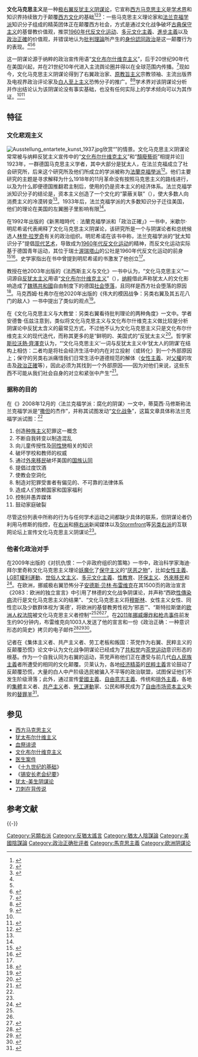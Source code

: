 {{Expand language|1=en|time=2021-12-25T17:25:31+00:00}}
{{Antisemitism}}
'''文化马克思主义'''是一种[[极右翼|极右翼]][[反犹主义|反犹主义]][[阴谋论|阴谋论]]，它宣称[[西方马克思主义|西方马克思主义]]是[[学术界|学术界]]和知识界持续致力于颠覆[[西方文化|西方文化]]的基础<ref name="Jay">{{cite web|last=Jay|first=Martin|author-link=Martin Jay|title=Dialectic of Counter-Enlightenment: The Frankfurt School as Scapegoat of the Lunatic Fringe|url=http://cms.skidmore.edu/salmagundi/backissues/168-169/martin-jay-frankfurt-school-as-scapegoat.cfm|dead-url=yes|archive-url=https://web.archive.org/web/20111124045123/http://cms.skidmore.edu/salmagundi/backissues/168-169/martin-jay-frankfurt-school-as-scapegoat.cfm|archive-date=2011-11-24|website=Salmagundi Magazine}}</ref><ref name="Jamin">{{cite book|last=Jamin|first=Jérôme|title=The Post-War Anglo-American Far Right: A Special Relationship of Hate|publisher=Palgrave Macmillan|year=2014|isbn=978-1-137-39619-8|editor-last=Shekhovtsov|editor-first=Anton|editor-link=Anton Shekhovtsov|location=Basingstoke|pages=84–103|chapter=Cultural Marxism and the Radical Right|doi=10.1057/9781137396211.0009|access-date=2020-09-11|editor-last2=Jackson|editor-first2=Paul|chapter-url=https://books.google.com/books?id=VbLSBAAAQBAJ&pg=PA84|archive-url=https://web.archive.org/web/20200922220920/https://books.google.com/books?id=VbLSBAAAQBAJ&lpg=PP1&pg=PA84|archive-date=2020-09-22|dead-url=no}}</ref><ref name="Copsey 2015">{{cite book|last1=Richardson|first1=John E.|title=Cultures of Post-War British Fascism|last2=Copsey|first2=Nigel|date=2015-04-10|isbn=9781317539360|chapter='Cultural-Marxism' and the British National Party: a transnational discourse|access-date=2020-09-11|chapter-url=https://books.google.com/books?id=HIwGCAAAQBAJ|archive-url=https://web.archive.org/web/20200929062019/https://books.google.com/books?id=HIwGCAAAQBAJ|archive-date=2020-09-29 |dead-url=no}}</ref>：一些马克思主义理论家和[[法兰克福学派|法兰克福学派]]知识分子组成的精英团体正在颠覆西方社会，方式是通过文化战争破坏[[古典保守主义|古典保守主义]]的基督教价值观，推崇[[1960年代反文化运动|1960年代反文化运动]]、[[多元文化主義|多元文化主義]]、[[進步主義|進步主義]]以及[[政治正確|政治正確]]的{{tsl|en|Cultural liberalism|文化自由主义}}价值观，并错误地认为[[批判理論|批判理論]]所产生的[[身份認同政治|身份認同政治]]是这一颠覆行为的表现。<ref name="Jamin"/><ref name="Copsey 2015"/><ref name="Jeffries 2016">{{cite book|last=Jeffries|first=Stuart|year=2016|title=Grand Hotel Abyss: The Lives of the Frankfurt School|url=https://archive.org/details/grandhotelabyssl0000jeff|location=London|publisher=Verso Books|pages=[https://archive.org/details/grandhotelabyssl0000jeff/page/6 6]–11|isbn=9781784785680}} </ref>

这一阴谋论源于纳粹的政治宣传用语“[[文化布尔什维克主义|文化布尔什维克主义]]”，后于20世纪90年代在美国兴起，并在21世纪10年代进入主流舆论圈并得以在全球范围内传播。<ref name="Busbridge, Moffitt & Thorburn 2020">{{cite journal|last1=Busbridge|first1=Rachel|last2=Moffitt|first2=Benjamin|last3=Thorburn|first3=Joshua|date=June 2020|title=Cultural Marxism: Far-Right Conspiracy Theory in Australia's Culture Wars|url=https://www.tandfonline.com/doi/full/10.1080/13504630.2020.1787822|journal=Social Identities|volume=26|issue=6|pages=722–738|doi=10.1080/13504630.2020.1787822|issn=1350-4630|access-date=2020-10-06|archive-date=2020-07-30|archive-url=https://web.archive.org/web/20200730085335/https://www.tandfonline.com/doi/full/10.1080/13504630.2020.1787822|dead-url=no}}</ref>{{rp|at=摘要|quote=In its dominant iteration, the US-originating conspiracy holds that a small group of Marxist critical theorists have conspired to destroy Western civilisation by taking over key cultural institutions.}}现如今，文化马克思主义阴谋论得到了右翼政治家、[[原教旨主义|原教旨主义]]宗教领袖、主流出版界及电视界政治评论家及[[白人至上主义|白人至上主义]]恐怖分子的推广。<ref name="Mirrlees 2018">{{cite journal|last=Mirrlees|first=Tanner|date=2018|title=The Alt-Right's Discourse of 'cultural Marxism': A political Instrument of Intersectional Hate|url=https://journals.msvu.ca/index.php/atlantis/article/view/5403/pdf_55|journal=Atlantis Journal|volume=39|issue=1|access-date=2020-11-05|archive-date=2020-12-01|archive-url=https://web.archive.org/web/20201201120536/https://journals.msvu.ca/index.php/atlantis/article/view/5403/pdf_55|dead-url=no}}</ref><ref>{{cite journal |author1=佟德志 |author2=樊浩 |title=美国“政治正确”的语义流变及其三重向度 |journal=探索与争鸣 |date=2020 |volume=1 |issue=3 |pages=116-123 |url=http://www.tsyzm.com/CN/article/downloadArticleFile.do?attachType=PDF&id=7111 |accessdate=2021-12-26 |archive-date=2021-12-26 |archive-url=https://web.archive.org/web/20211226022834/http://www.tsyzm.com/CN/article/downloadArticleFile.do?attachType=PDF&id=7111 |dead-url=no }}</ref>学术界对该阴谋论分析并作出结论认为该阴谋论没有事实基础，也没有任何实际上的学术倾向可以为其作证。<ref name="Busbridge, Moffitt & Thorburn 2020" /><ref name="Braune 2019">{{cite journal |last=Braune|first=Joan |year=2019 |title = Who's Afraid of the Frankfurt School? 'Cultural Marxism' as an Antisemitic Conspiracy Theory |url = http://transformativestudies.org/wp-content/uploads/Joan-Braune.pdf |journal = Journal of Social Justice |volume=9 |access-date=2020-09-11 |archive-date=2020-07-16 |archive-url = https://web.archive.org/web/20200716023535/http://transformativestudies.org/wp-content/uploads/Joan-Braune.pdf |dead-url=no }}</ref>

== 特征 ==
=== 文化悲观主义 ===
[[File:Ausstellung_entartete_kunst_1937.jpg|thumb]]欣赏“{{tsl|en|Degenerate Art Exhibition|堕落艺术展览}}”的情景。文化马克思主义阴谋论常常被与纳粹反犹主义宣传中的“[[文化布尔什维克主义|文化布尔什维克主义]]”和“[[頹廢藝術|頹廢藝術]]”相提并论]]
1923年，一群德国马克思主义学者，其中大部分是犹太人，在法兰克福成立了社会研究所，后来这个研究所及他们所成立的学派被称为[[法蘭克福學派|法蘭克福學派]]<ref name="Jeffries2021">{{cite news |author-last1=Jeffries |author-first1=Stuart |title=Why Theodor Adorno and the Frankfurt School failed to change the world |url=https://www.newstatesman.com/culture/2021/08/splinters-in-your-eye-frankfurt-school-review |access-date=2021-10-04 |publisher=The New Statesman |date=2021-08-18 |archive-date=2021-11-24 |archive-url=https://web.archive.org/web/20211124200540/https://www.newstatesman.com/culture/2021/08/splinters-in-your-eye-frankfurt-school-review |dead-url=no }}</ref>。他们主要研究的主题是寻求解释为什么1918年的11月革命没有按照马克思主义的路线进行，以及为什么即便德国推翻君主制后，使用的仍是资本主义的经济体系。法兰克福学派知识分子的结论是，资本主义创造了一个文化的“蒙蔽关联”（{{lang-de|Verblendungszusammenhang}}），使大多数人向消费主义的冷漠转变<ref name="Jeffries2021"/>。1933年后，法兰克福学派的大多数知识分子迁往美国，他们的理论在美国的左翼圈子里影响有限<ref name="Jeffries2021"/>。

在1992年出版的《新黑暗時代﹕法蘭克福學派和「政治正確」》一书中，米歇尔·明尼希诺代表{{tsl|en|Schiller Institute|席勒研究所}}阐释了文化马克思主义阴谋论，该研究所是一个与阴谋论者和总统候选人[[林登·拉罗奇|林登·拉罗奇]]有关的政治组织。明尼希诺在该书中称，法兰克福学派的“犹太知识分子”提倡[[现代艺术|现代艺术]]，导致{{tsl|en|cultural pessimism|文化悲观主义}}成为[[1960年代反文化运动|1960年代反文化运动]]的精神，而反文化运动实际基于德国{{tsl|en|cultural liberal|文化自由主义}}青年运动{{tsl|en|Wandervogel|漂鸟运动}}，其位于瑞士[[渥瑞塔山|渥瑞塔山]]的公社是1960年代反文化运动的前身<ref name="schillerinstitute.org">{{cite web|author-first=Michael |author-last=Minnicinno |url=http://www.schillerinstitute.org/fid_91-96/921_frankfurt.html |title=New Dark Age: Frankfurt School and 'Political Correctness' |publisher=Schiller Institute |archive-url=https://web.archive.org/web/20180725022941/http://www.schillerinstitute.org/fid_91-96/921_frankfurt.html |archive-date=2018-07-25 |accessdate=2020-10-06}}</ref><ref>{{cite web|title=Freud and the Frankfurt School |url=http://www.schillerinstitute.org/conf-iclc/1990s/conf_feb_1994_minnicino.html |url-status=dead |archive-url=https://web.archive.org/web/20151114050423/http://www.schillerinstitute.org/conf-iclc/1990s/conf_feb_1994_minnicino.html |archive-date=2015-11-14 |access-date=2020-10-06 |publisher=Schiller Institute. In the 1994 conference report "Solving the Paradox of Current World History" published in the Executive Intelligence Review}}</ref>。史学家{{tsl|en|Martin Jay|马丁·杰伊}}指出{{tsl|en|Daniel Estulin|丹尼尔·埃斯图林}}在书中曾提到明尼希诺的书激发了他创立{{tsl|en|Free Congress Research and Education Foundation|自由国会研究与教育基金会}}<ref name="Jay"/>。

{{tsl|en|Matthew Feldman (historian)|马修·菲尔德曼 (史学家)|马修·菲尔德曼}}教授在他2003年出版的《法西斯主义与文化》一书中认为，“文化马克思主义”一词源自[[反犹太主义|反犹太主义]]用语“[[文化布尔什维克主义|文化布尔什维克主义]]”（{{lang-de|Kulturbolschewismus}}），[[纳粹主义|纳粹]]借此声称犹太人的文化影响造成了[[魏瑪共和國|魏瑪共和國]]自由制度下的德国[[退化_(病症)|社会堕落]]，且同样是西方社会堕落的原因<ref name="Matt">{{cite book |author-last1=Matthew |author-first1=Feldman |author-link1= |editor-first=Roger |editor-last=Griffin |title=Fascism: Fascism and Culture |date=2003 |publisher=[[劳特里奇|Routledge]] |location=Abingdon, England |isbn=978-0-415-29018-0 |page=343 |edition=1. publ. |url=https://books.google.com/books?id=MOH4yTFvBokC&q=Cultural+Marxism&pg=PA343 |access-date=2015-10-28 |archive-date=2019-12-20 |archive-url=https://web.archive.org/web/20191220235345/https://books.google.com/books?id=MOH4yTFvBokC&pg=PA343&lpg=PA343&dq=Cultural+Marxism |url-status=live }}</ref>。马克西姆·杜弗尔在他2020年出版的《伟大的模因战争：另类右翼及其五花八门的敌人》一书中提出了类似的观点<ref>{{cite journal|author-first1=Maxime |author-last1=Dafaure |title=The 'Great Meme War:' the Alt-Right and its Multifarious Enemies |url=http://journals.openedition.org/angles/369 |journal=Angles. New Perspectives on the Anglophone World |date=2020-04-01 |issn=2274-2042 |issue=10 |doi=10.4000/angles.369 |access-date=2020-11-04 |archive-date=2020-09-27 |archive-url=https://web.archive.org/web/20200927071602/https://journals.openedition.org/angles/369 |url-status=live |doi-access=free}}</ref>。

在《文化马克思主义与大教堂：另类右翼看待批判理论的两种角度》一文中。学者安德鲁·伍兹注意到，类似将文化马克思主义与文化布尔什维克主义做比较是分析阴谋论中反犹太含义的最常见方式，不过他不认为文化马克思主义只是文化布尔什维克主义的现代迭代，而称其更多的是“鲜明的、美国式的”反犹太主义<ref name="Woods 2019">{{cite book |author-last1=Woods |author-first1=Andrew |title=Critical Theory and the Humanities in the Age of the Alt-Right |publisher=[[施普林格·自然|Springer International Publishing]] |location=New York City |isbn=978-3-030-18753-8 |pages=39–59 |chapter-url=https://link.springer.com/chapter/10.1007/978-3-030-18753-8_3 |chapter=Cultural Marxism and the Cathedral: Two Alt-Right Perspectives on Critical Theory |date=2019 |doi=10.1007/978-3-030-18753-8_3 |access-date=2020-09-11 |archive-date=2020-10-30 |archive-url=https://web.archive.org/web/20201030141727/https://link.springer.com/chapter/10.1007/978-3-030-18753-8_3 |url-status=live }}</ref>{{rp|47}}。哲学家[[斯拉沃熱·齊澤克|斯拉沃熱·齊澤克]]认为，“‘文化马克思主义’一词与反犹太主义中‘犹太人的阴谋’在结构上相仿：二者均是将社会经济生活中的内在对立投射（或转化）到一个外部原因上；保守的另类右派痛惜我们日常生活中道德规范的解体（[[女性主義|女性主義]]、对[[父權|父權]]的攻击及[[政治正確|政治正確]]等），因此必须为其找到一个外部原因——因为对他们来说，这些东西不可能从我们社会自身的对立和紧张中产生”<ref>{{cite book|author-last1=Burgis |author-first1=Ben |author-last2=Hamilton |author-first2=Conrad Bongard |author-last3=McManus |author-first3=Matthew |author-last4=Trejo |author-first4=Marion |date=2020 |title=Myth and Mayhem: A Leftist Critique of Jordan Peterson |publisher=[[John_Hunt_Publishing|John Hunt Publishing]] |location=London, England |page=16 |isbn=978-1-7890-4554-3}}</ref>。

=== 据称的目的 ===
在《{{tsl|en|The Wanderer (Catholic newspaper)|漫游者 (基督教报纸)|漫游者}}》2008年12月的〈法兰克福学派：腐化的阴谋〉一文中，蒂莫西·马修斯称法兰克福学派是“[[撒但|撒但]]的杰作”，并称其试图发动“[[文化战争|文化战争]]”，这篇文章具体称法兰克福学派试图：<ref name="Woods 2019" />
# 创造[[种族主义|种族主义]]犯罪这一概念
# 不断自我转变以制造混乱
# 向儿童传授性及[[同性戀|同性戀]]相关的知识
# 破坏学校和教师的权威
# 通过[[外來移民|外來移民]]破坏美国的[[国族认同|国族认同]]
# 提倡过度饮酒
# 使教会空洞化
# 制造对犯罪受害者有偏见的、不可靠的法律体系
# 造成人们依赖国家和国家福利
# 控制并愚弄媒体
# 鼓动家庭破裂

尽管这份列表中所称的行为与任何学术运动之间都缺少具体的联系，但阴谋论者仍利用马修斯的指控，在[[右派|右派]]和[[極右派|極右派]]新闻媒体以及[[Stormfront|Stormfront]]等[[另类右派|另类右派]]的互联网论坛上宣传文化马克思主义阴谋论<ref name="Woods 2019"/>。

=== 他者化政治对手 ===
在2009年出版的《对抗仇恨：一个非政府组织的策略》一书中，政治科学家海迪·拜尔里奇称文化马克思主义理论[[他者|妖魔化]]了[[保守主义|保守主义]]的“[[wiktionary:bête_noire|厌恶之物]]”，比如[[女性主義|女性主義]]、[[LGBT權利運動|LGBT權利運動]]、[[世俗人文主义|世俗人文主义]]、[[多元文化主義|多元文化主義]]、[[性教育|性教育]]、[[环保主义|环保主义]]、[[外來移民|外來移民]]和{{tsl|en|Black nationalism|黑人民族主义}}<ref name="PERRY">{{cite book |editor1-last=Perry |editor1-first=Barbara |author-last1=Beirich |author-first1=Heidi |title=Hate crimes [vol.5] |date=2009 |publisher=Praeger Publishers |location=Westport, Connecticut |isbn=978-0-275-99569-0 |pages=119 |url=https://books.google.com/books?id=M7p6TDR1zwcC&pg=PA109 |access-date=2015-11-30 |archive-date=2020-08-28 |archive-url=https://web.archive.org/web/20200828115957/https://books.google.com/books?id=M7p6TDR1zwcC&pg=PA109 |url-status=live }}</ref>。在欧洲，挪威极右翼恐怖分子[[安德斯·贝林·布雷维克|安德斯·贝林·布雷维克]]在其1500页的政治宣言《2083：欧洲的独立宣言》中引用了林德的文化战争阴谋论，并声称“西欧[[性傳染病|性傳染病]]流行是文化马克思主义的结果”、“文化马克思主义将[[穆斯林|穆斯林]]、女性主义女性、同性恋以及少数群体视为‘美德’，将欧洲的基督教男性视为‘邪恶’”、“斯特拉斯堡的[[欧洲人权法院|欧洲人权法院]]被文化马克思主义者控制”<ref name=":1"/><ref name="QANTARA"/><ref name="PINO">{{cite book |author-last1=Shanafelt |author-first1=Robert |author-last2=Pino |author-first2=Nathan W. |title=Rethinking Serial Murder, Spree Killing, and Atrocities: Beyond the Usual Distinctions |publisher=[[劳特里奇|Routledge]] |location=Abingdon, England|isbn=978-1-317-56467-6 |year=2014 |url=https://books.google.com/books?id=XDmLBQAAQBAJ&q=Rethinking+Serial+Murder,+Spree+Killing,+and+Atrocities:+Beyond+the+Usual+author&pg=PT10 |language=en |access-date=2020-09-11 |archive-date=2020-08-28|archive-url=https://web.archive.org/web/20200828223938/https://books.google.com/books?id=XDmLBQAAQBAJ&pg=PT10&lpg=PT10&dq=Rethinking+Serial+Murder,+Spree+Killing,+and+Atrocities:+Beyond+the+Usual+author#v=snippet |url-status=live }}</ref>。在[[2011年挪威爆炸和枪击事件|2011年挪威爆炸和枪击事件]]前发生约90分钟内，布雷维克向1003人发送了他的宣言和一份《政治正确：一种意识形态的简史》拷贝的电子邮件<ref name=":1">{{cite magazine |author-last1=Trilling |author-first1=Daniel |title=Who are Breivik's Fellow Travellers? |url=http://www.newstatesman.com/politics/uk-politics/2012/04/who-are-breivik%E2%80%99s-fellow-travellers |access-date=2015-07-18 |magazine=[[新政治家|New Statesman]] |date=2012-04-18 |archive-date=2015-07-22 |archive-url=https://web.archive.org/web/20150722052250/http://www.newstatesman.com/politics/uk-politics/2012/04/who-are-breivik%E2%80%99s-fellow-travellers |url-status=live }}</ref><ref name="QANTARA">{{cite web |author-last1=Buruma |author-first1=Ian |title=Breivik's Call to Arms |url=http://en.qantara.de/content/islamophobia-in-europe-breiviks-call-to-arms |website=[[Qantara.de|Qantara.de]] |publisher=German Federal Agency for Civic Education & Deutsche Welle |date=2011-08-11 |access-date=2015-07-25 |archive-date=2015-07-25 |archive-url=https://web.archive.org/web/20150725115001/http://en.qantara.de/content/islamophobia-in-europe-breiviks-call-to-arms |url-status=live }}</ref><ref name=":0">{{cite news |title='Breivik Manifesto' Details Chilling Attack Preparation |url=https://www.bbc.com/news/world-europe-14267007 |access-date=2015-08-02 |work=[[英國廣播公司新聞|BBC News]] |date=2011-07-24 |archive-date=2015-09-24 |archive-url=https://web.archive.org/web/20150924164256/http://www.bbc.com/news/world-europe-14267007 |url-status=live }}</ref>。

记者{{tsl|en|Chip Berlet|奇普·贝莱}}在《集体主义者、共产主义者、劳工老板和叛国：茶党作为右翼、民粹主义的反颠覆恐慌》论文中认为文化战争阴谋论已经成为了[[共和黨_(美國)|共和党]]内[[茶党运动|茶党运动]]意识形态的根基。作为一个自我认同为右翼的运动，茶党声称他们正在遭受与前几代[[白人民族主義|白人民族主義]]者所遭受的相同的文化颠覆。贝莱认为，各地[[精英主义民主|经济精英]]的[[民粹主義|民粹主義]]言论鼓动了反颠覆恐慌，大量的白人中产阶级选民被骗入不平等的政治联盟，试图保证他们不发生阶级滑落；此外，通过宣传[[愛國主義|愛國主義]]、[[自由意志主義|自由意志主義]]、传统{{tsl|en|Christian values|基督教价值观}}和[[排外主義|排外主義]]，各地的[[集體|集體]]主义者、[[共产主义|共产主义]]者、[[勞工運動|勞工運動]]家、{{tsl|en|non-white|非白人}}公民和移民成为了[[市场经济|自由市场资本主义]]失败的[[替罪羊|替罪羊]]<ref name="Collectivists">{{cite journal |url=http://crs.sagepub.com/content/38/4/565.abstract |title=Collectivists, Communists, Labor Bosses, and Treason: The Tea Parties as Right-wing Populist Counter-Subversion Panic |author-first1=Chip |author-last1=Berlet |author-link1= |journal=[[Critical_Sociology_(journal)|Critical Sociology]] |publisher=[[賽吉出版公司|SAGE Publishing]] |location=Thousand Oaks, California |date=2012-07 |volume=38 |pages=565–587 |doi=10.1177/0896920511434750 |issue=4 |s2cid=144238367 |url-status=dead |archive-url=https://web.archive.org/web/20151115213944/http://crs.sagepub.com/content/38/4/565.abstract |archive-date=2015-11-15}}</ref>。

== 参见 ==
* [[西方马克思主义|西方马克思主义]]
* [[犹太布尔什维主义|犹太布尔什维主义]]
* [[血祭诽谤|血祭诽谤]]
* [[文化布尔什维克主义|文化布尔什维克主义]]
* [[医生案件|医生案件]]
* 《[[十九世纪的基础|十九世纪的基础]]》
* 《[[锡安长老会纪要|锡安长老会纪要]]》
* [[犹太-美生阴谋论|犹太-美生阴谋论]]
* [[刀刺在背传说|刀刺在背传说]]

== 参考文献 ==
{{Reflist}}

{{-}}
{{另類右翼}}
{{阴谋论}}

[[Category:另類右派|Category:另類右派]]
[[Category:反猶太謠言|Category:反猶太謠言]]
[[Category:猶太人陰謀論|Category:猶太人陰謀論]]
[[Category:美國陰謀論|Category:美國陰謀論]]
[[Category:政治正确批评者|Category:政治正确批评者]]
[[Category:馬克思主義|Category:馬克思主義]]
[[Category:欧洲阴谋论|Category:欧洲阴谋论]]